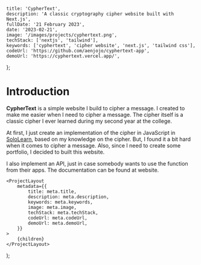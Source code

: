 
	title: 'CypherText',
	description: 'A classic cryptography cipher website built with Next.js',
	fullDate: '21 February 2023',
	date: '2023-02-21',
	image: '/images/projects/cyphertext.png',
	techStack: ['nextjs', 'tailwind'],
	keywords: ['cyphertext', 'cipher website', 'next.js', 'tailwind css'],
	codeUrl: 'https://github.com/aenjojo/cyphertext-app',
	demoUrl: 'https://cyphertext.vercel.app/',
};

# Introduction
**CypherText** is a simple website I build to cipher a message. I created to make me easier when I need to cipher a message.
The cipher itself is a classic cipher I ever learned during my second year at the college.

At first, I just create an implementation of the cipher in JavaScript in [SoloLearn](https://www.sololearn.com), based on my knowledge on the cipher.
But, I found it a bit hard when it comes to cipher a message. Also, since I need to create some portfolio, I decided to built this website.

I also implement an API, just in case somebody wants to use the function from their apps.
The documentation can be found at website.

	<ProjectLayout
		metadata={{
			title: meta.title,
			description: meta.description,
			keywords: meta.keywords,
			image: meta.image,
			techStack: meta.techStack,
			codeUrl: meta.codeUrl,
			demoUrl: meta.demoUrl,
		}}
	>
		{children}
	</ProjectLayout>
);
